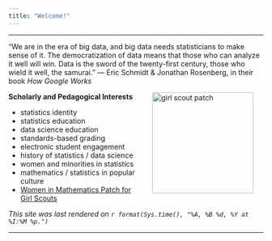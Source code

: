```yaml
---
title: "Welcome!"
---
```


<hr>

"We are in the era of big data, and big data needs statisticians to make sense of it. The democratization of data means that those who can analyze it well will win. Data is the sword of the twenty-first century, those who wield it well, the samurai." --- Eric Schmidt & Jonathan Rosenberg, in their book *How Google Works*

<img src="images/carolinaemblempatchimg.jpg" alt="girl scout patch" align="right" hspace="20" style="height:200px;">

**Scholarly and Pedagogical Interests**

* statistics identity
* statistics education
* data science education
* standards-based grading
* electronic student engagement
* history of statistics / data science
* women and minorities in statistics
* mathematics / statistics in popular culture
* [Women in Mathematics Patch for Girl Scouts](https://cs.appstate.edu/sjg/awm/earnedbadge.html)

<div data-cdc-widget="COVIDCountyCheck" ></div> 
<script src="https://tools.cdc.gov/1M1B"></script>

*This site was last rendered on `r format(Sys.time(), "%A, %B %d, %Y at %I:%M %p.")`*

<hr>
